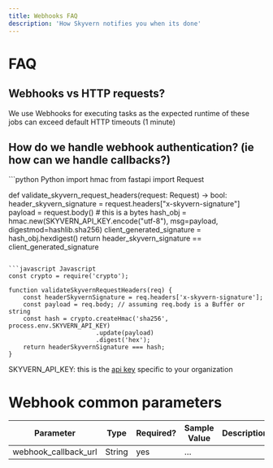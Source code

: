 ---
title: Webhooks FAQ
description: 'How Skyvern notifies you when its done'
---

# FAQ 
## Webhooks vs HTTP requests?

We use Webhooks for executing tasks as the expected runtime of these jobs can exceed default HTTP timeouts (1 minute)

## How do we handle webhook authentication? (ie how can we handle callbacks?)

<CodeGroup>
```python Python
import hmac
from fastapi import Request

def validate_skyvern_request_headers(request: Request) -> bool:
    header_skyvern_signature = request.headers["x-skyvern-signature"]
    payload = request.body() # this is a bytes
    hash_obj = hmac.new(SKYVERN_API_KEY.encode("utf-8"), msg=payload, digestmod=hashlib.sha256)
    client_generated_signature = hash_obj.hexdigest()
    return header_skyvern_signature == client_generated_signature
```

```javascript Javascript
const crypto = require('crypto');

function validateSkyvernRequestHeaders(req) {
    const headerSkyvernSignature = req.headers['x-skyvern-signature'];
    const payload = req.body; // assuming req.body is a Buffer or string
    const hash = crypto.createHmac('sha256', process.env.SKYVERN_API_KEY)
                        .update(payload)
                        .digest('hex');
    return headerSkyvernSignature === hash;
}
```

</CodeGroup>

SKYVERN_API_KEY: this is the [api key](/running-tasks/introduction) specific to your organization

# Webhook common parameters

| Parameter | Type | Required? | Sample Value | Description |
| --- | --- | --- | --- | --- |
| webhook_callback_url | String | yes | …  |  |
